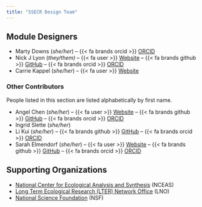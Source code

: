 ```yaml
---
title: "SSECR Design Team"
---
```


## Module Designers

- Marty Downs (_she/her_) -- {{< fa brands orcid >}} [ORCID](https://orcid.org/0000-0003-2833-956X) 
- Nick J Lyon (_they/them)_ -- {{< fa user >}} [Website](https://njlyon0.github.io/) -- {{< fa brands github >}} [GitHub](https://github.com/njlyon0) -- {{< fa brands orcid >}} [ORCID](https://orcid.org/0000-0003-3905-1078)
- Carrie Kappel (_she/her_) -- {{< fa user >}} [Website](https://legacyworksgroup.com/team-content/carrie-kappel)

### Other Contributors

People listed in this section are listed alphabetically by first name.

- Angel Chen (_she/her_) -- {{< fa user >}} [Website](https://angelchen7.github.io/) -- {{< fa brands github >}} [GitHub](https://github.com/angelchen7/) -- {{< fa brands orcid >}} [ORCID](https://orcid.org/0000-0003-3515-6710)
- Ingrid Slette (_she/her_)
- Li Kui (_she/her_) -- {{< fa brands github >}} [GitHub](https://github.com/lkuiucsb) -- {{< fa brands orcid >}} [ORCID](https://orcid.org/0000-0002-5894-4907)
- Sarah Elmendorf (_she/her_) -- {{< fa user >}} [Website](https://www.colorado.edu/instaar/sarah-elmendorf) -- {{< fa brands github >}} [GitHub](https://github.com/scelmendorf/) -- {{< fa brands orcid >}} [ORCID](https://orcid.org/0000-0003-1085-8521)

## Supporting Organizations

- [National Center for Ecological Analysis and Synthesis](https://www.nceas.ucsb.edu/) (NCEAS)
- [Long Term Ecological Research (LTER) Network Office](https://lternet.edu/) (LNO)
- [National Science Foundation](https://www.nsf.gov/) (NSF)
